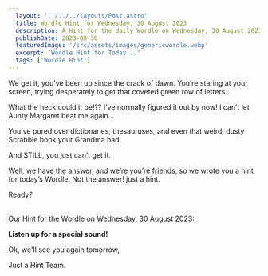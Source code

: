 ```yaml
---
  layout: '../../../layouts/Post.astro'
  title: Wordle Hint for Wednesday, 30 August 2023
  description: A Hint for the daily Wordle on Wednesday, 30 August 2023
  publishDate: 2023-08-30
  featuredImage: '/src/assets/images/genericwordle.webp'
  excerpt: 'Wordle Hint for Today...'
  tags: ['Wordle Hint']
---
```


  We get it, you’ve been up since the crack of dawn. You’re staring at your screen, trying desperately to get that coveted green row of letters. 

  What the heck could it be!??
  I’ve normally figured it out by now!
  I can’t let Aunty Margaret beat me again… 

  You’ve pored over dictionaries, thesauruses, and even that weird, dusty Scrabble book your Grandma had.

  And STILL, you just can’t get it. 

  Well, we have the answer, and we’re you’re friends, so we wrote you a hint for today’s Wordle.
  Not the answer! just a hint. 

  Ready?<br /><br />

  Our Hint for the Wordle on Wednesday, 30 August 2023:

  **Listen up for a special sound!**

  Ok, we'll see you again tomorrow, 

  Just a Hint Team.
  